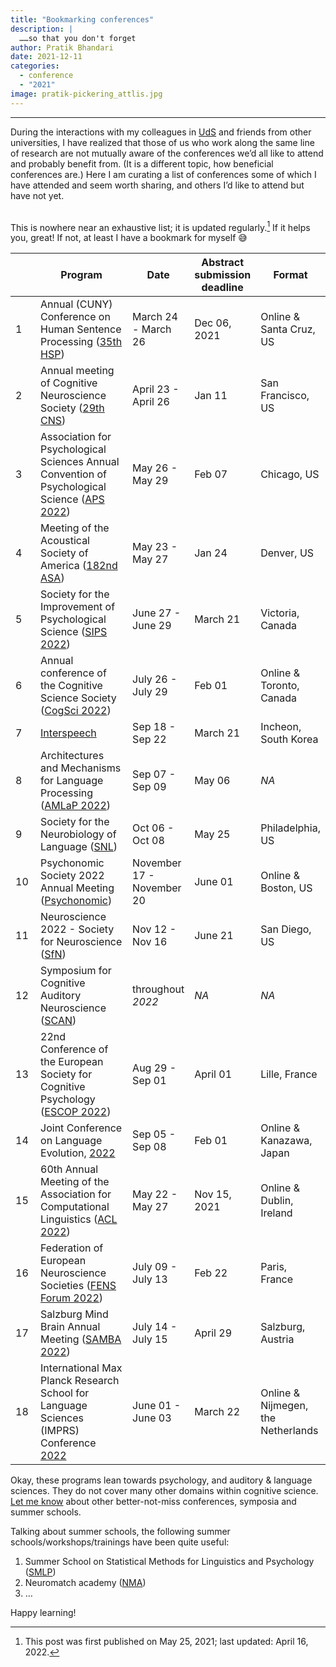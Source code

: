 ```yaml
---
title: "Bookmarking conferences"
description: |
  ……so that you don't forget
author: Pratik Bhandari
date: 2021-12-11
categories:
  - conference
  - "2021"
image: pratik-pickering_attlis.jpg
---
```


<!-- Oh, so some links brought you here. Cool.\ -->

***

During the interactions with my colleagues in [UdS](https://www.uni-saarland.de/en/research/profile/news.html) and friends from other universities, I have realized that those of us who work along the same line of research are not mutually aware of the conferences we'd all like to attend and probably benefit from. (It is a different topic, how beneficial conferences are.) Here I am curating a list of conferences some of which I have attended and seem worth sharing, and others I'd like to attend but have not yet.

<br> This is nowhere near an exhaustive list; it is updated regularly.[^1]
If it helps you, great! If not, at least I have a bookmark for myself <l> 😅 </l>

[^1]: This post was first published on May 25, 2021; last updated: April 16, 2022.



|     | Program                                                                                                                                                                                         | Date                      | Abstract submission deadline | Format                             |
|---------|------------------------------------|---------|---------|---------|
| 1   | Annual (CUNY) Conference on Human Sentence Processing ([35th HSP](https://hsp2022.ucsc.edu/))                                                                                                   | March 24 - March 26       | Dec 06, 2021                 | Online & Santa Cruz, US            |
| 2   | Annual meeting of Cognitive Neuroscience Society ([29th CNS](https://www.cogneurosociety.org/submit_a_poster/))                                                                                 | April 23 - April 26       | Jan 11                       | San Francisco, US                  |
| 3   | Association for Psychological Sciences Annual Convention of Psychological Science ([APS 2022](https://www.psychologicalscience.org/conventions/2022-aps-annual-convention/cfs))                 | May 26 - May 29           | Feb 07                       | Chicago, US                        |
| 4   | Meeting of the Acoustical Society of America ([182nd ASA](https://acousticalsociety.org/asa-meetings/))                                                                                         | May 23 - May 27           | Jan 24                       | Denver, US                         |
| 5   | Society for the Improvement of Psychological Science ([SIPS 2022](https://www.improvingpsych.org/SIPS2022/))                                                                                    | June 27 - June 29         | March 21                     | Victoria, Canada                   |
| 6   | Annual conference of the Cognitive Science Society ([CogSci 2022](https://cognitivesciencesociety.org/submissions/))                                                                            | July 26 - July 29         | Feb 01                       | Online & Toronto, Canada           |
| 7   | [Interspeech](https://interspeech2022.org/index.php/papers/)                                                                                                                                    | Sep 18 - Sep 22           | March 21                     | Incheon, South Korea               |
| 8   | Architectures and Mechanisms for Language Processing ([AMLaP 2022](https://amlap2022.york.ac.uk))                                                                                               | Sep 07 - Sep 09           | May 06                       | *NA*                               |
| 9   | Society for the Neurobiology of Language ([SNL](https://www.neurolang.org/))                                                                                                                    | Oct 06 - Oct 08           | May 25                       | Philadelphia, US                   |
| 10  | Psychonomic Society 2022 Annual Meeting ([Psychonomic](https://www.psychonomic.org/page/2022AnnualMeeting))                                                                                     | November 17 - November 20 | June 01                      | Online & Boston, US                |
| 11  | Neuroscience 2022 - Society for Neuroscience ([SfN](https://www.sfn.org/meetings/neuroscience-2022))                                                                                            | Nov 12 - Nov 16           | June 21                      | San Diego, US                      |
| 12  | Symposium for Cognitive Auditory Neuroscience ([SCAN](https://events.mcs.cmu.edu/scan2021/#:~:text=The%20Symposium%20for%20Cognitive%20Auditory,lively%20gathering%20in%20Pittsburgh%2C%20PA.)) | throughout *2022*         | *NA*                         | *NA*                               |
| 13  | 22nd Conference of the European Society for Cognitive Psychology ([ESCOP 2022](https://escop2022.org/submit-a-symposium-or-an-abstract))                                                        | Aug 29 - Sep 01           | April 01                     | Lille, France                      |
| 14  | Joint Conference on Language Evolution, [2022](https://sites.google.com/view/joint-conf-language-evolution/important-dates?authuser=0)                                                          | Sep 05 - Sep 08           | Feb 01                       | Online & Kanazawa, Japan           |
| 15  | 60th Annual Meeting of the Association for Computational Linguistics ([ACL 2022](https://www.2022.aclweb.org/))                                                                                 | May 22 - May 27           | Nov 15, 2021                 | Online & Dublin, Ireland           |
| 16  | Federation of European Neuroscience Societies ([FENS Forum 2022](https://forum.fens.org/))                                                                                                      | July 09 - July 13         | Feb 22                       | Paris, France                      |
| 17  | Salzburg Mind Brain Annual Meeting ([SAMBA 2022](https://samba.ccns.sbg.ac.at/samba-2022/register-and-submit-abstracts/))                                                                       | July 14 - July 15         | April 29                     | Salzburg, Austria                  |
| 18  | International Max Planck Research School for Language Sciences (IMPRS) Conference [2022](https://www.mpi.nl/imprs-conference)                                                                   | June 01 - June 03         | March 22                     | Online & Nijmegen, the Netherlands |

Okay, these programs lean towards psychology, and auditory & language sciences. They do not cover many other domains within cognitive science. <a href="mailto:pratikbhandarinp+blog@gmail.com?">Let me know</a> about other better-not-miss conferences, symposia and summer schools.<!-- https://direct.mit.edu/opmi/issue # Note this journal. -->

Talking about summer schools, the following summer schools/workshops/trainings have been quite useful:

1.  Summer School on Statistical Methods for Linguistics and Psychology ([SMLP](https://vasishth.github.io/IntroBayesSMLP2021/))
2.  Neuromatch academy ([NMA](https://academy.neuromatch.io))
3.  ...

Happy learning!


